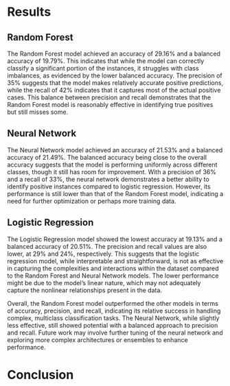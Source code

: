 # Results

## Random Forest
The Random Forest model achieved an accuracy of 29.16% and a balanced accuracy of 19.79%. This indicates that while the model can correctly classify a significant portion of the instances, it struggles with class imbalances, as evidenced by the lower balanced accuracy. The precision of 35% suggests that the model makes relatively accurate positive predictions, while the recall of 42% indicates that it captures most of the actual positive cases. This balance between precision and recall demonstrates that the Random Forest model is reasonably effective in identifying true positives but still misses some.

## Neural Network
The Neural Network model achieved an accuracy of 21.53% and a balanced accuracy of 21.49%. The balanced accuracy being close to the overall accuracy suggests that the model is performing uniformly across different classes, though it still has room for improvement. With a precision of 36% and a recall of 33%, the neural network demonstrates a better ability to identify positive instances compared to logistic regression. However, its performance is still lower than that of the Random Forest model, indicating a need for further optimization or perhaps more training data.

## Logistic Regression
The Logistic Regression model showed the lowest accuracy at 19.13% and a balanced accuracy of 20.51%. The precision and recall values are also lower, at 29% and 24%, respectively. This suggests that the logistic regression model, while interpretable and straightforward, is not as effective in capturing the complexities and interactions within the dataset compared to the Random Forest and Neural Network models. The lower performance might be due to the model's linear nature, which may not adequately capture the nonlinear relationships present in the data.

Overall, the Random Forest model outperformed the other models in terms of accuracy, precision, and recall, indicating its relative success in handling complex, multiclass classification tasks. The Neural Network, while slightly less effective, still showed potential with a balanced approach to precision and recall. Future work may involve further tuning of the neural network and exploring more complex architectures or ensembles to enhance performance.

# Conclusion

